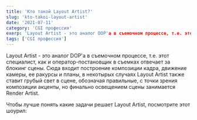 ```yaml
---
title: 'Кто такой Layout Artist?'
slug: 'kto-takoi-layout-artist'
date: '2021-07-11'
category: 'CGI профессия'
exerp: 'Layout Artist - это аналог DOP'а в съемочном процессе, т.е. этот специалист...'
tags: ['CGI профессия']
---
```

Layout Artist - это аналог DOP'а в съемочном процессе, т.е. этот специалист, как и оператор-постановщик в съемках отвечает за блокинг сцены. Сюда входит построение композиции кадра, движение камеры, ее ракурсы и планы, в некотырых случаях Layout Artist также ставит грубый свет в сцене, обозначая правильные, с точки зрения композиции акценты, но финально освещением сцены занимается Render Artist.


Чтобы лучше понять какие задачи решает Layout Artist, посмотрите этот шоурил:


<VideoYoutube id="Jot2wDBAkZQ" />